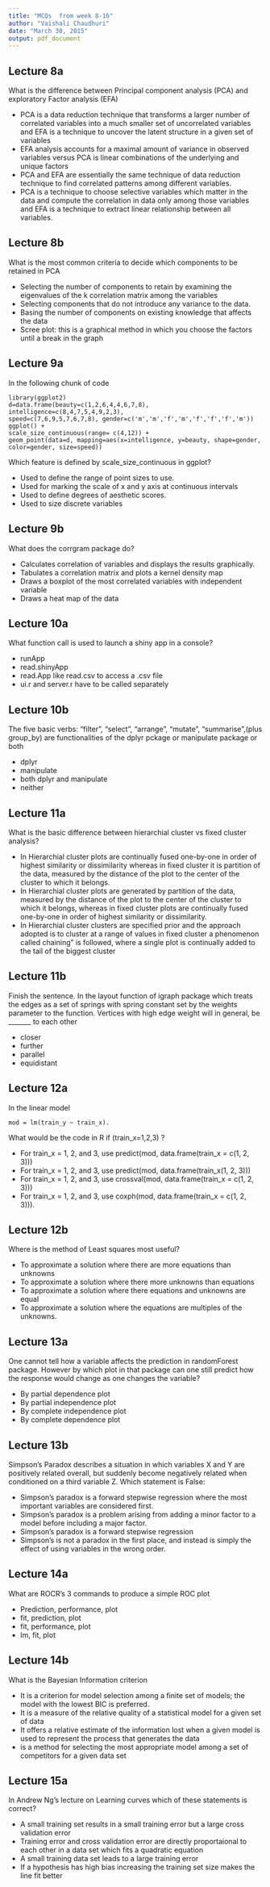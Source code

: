 ```yaml
---
title: "MCQs  from week 8-16"
author: "Vaishali Chaudhuri"
date: "March 30, 2015"
output: pdf_document
---
```


## Lecture 8a 

What is the difference between Principal component analysis (PCA) and exploratory Factor analysis (EFA)

* PCA is a data reduction technique that transforms a larger
number of correlated variables into a much smaller set of uncorrelated variables  and EFA is a technique to uncover the latent structure in a given set of variables
* EFA analysis accounts for a maximal amount of variance in observed variables versus PCA is linear combinations of the underlying and unique factors
* PCA and EFA are essentially the same technique of data reduction technique to find correlated patterns among different variables.
* PCA is a  technique to choose selective variables which matter in the data and compute the correlation in data only among those variables and EFA is a technique to extract linear relationship between all variables.

## Lecture 8b

What is the most common criteria to decide which components to be retained in PCA

* Selecting the number of components to retain by examining the eigenvalues of the k  correlation matrix among the variables 
* Selecting components that do not introduce any variance to the data.
* Basing the number of components on existing knowledge that affects the data
* Scree plot: this is a graphical method in which you choose the factors until a break in the graph

## Lecture 9a

In the following chunk of code
```
library(ggplot2)
d=data.frame(beauty=c(1,2,6,4,4,6,7,8), intelligence=c(8,4,7,5,4,9,2,3), 
speed=c(7,6,9,5,7,6,7,8), gender=c('m','m','f','m','f','f','f','m'))
ggplot() + 
scale_size_continuous(range= c(4,12)) +
geom_point(data=d, mapping=aes(x=intelligence, y=beauty, shape=gender, 
color=gender, size=speed)) 
```
Which feature is defined by scale_size_continuous in ggplot?

* Used to define the range of point sizes to use.
* Used for marking the scale of x and y axis at continuous intervals
* Used to define degrees of aesthetic scores.
* Used to size discrete variables

## Lecture 9b

What does the corrgram package do?

* Calculates correlation of variables and displays the results graphically.
* Tabulates  a correlation matrix and plots a kernel density map
* Draws a boxplot of the  most correlated variables with independent variable
* Draws a heat map of the data

## Lecture 10a

What function call is used to launch a shiny app in a console?

* runApp
* read.shinyApp
* read.App like read.csv to access a .csv file
* ui.r and server.r have to be called separately

## Lecture 10b

The five basic verbs: "filter", "select", "arrange", "mutate", "summarise",(plus group_by) are functionalities of the dplyr pckage or manipulate package or both

* dplyr
* manipulate
* both dplyr and manipulate
* neither

## Lecture 11a

What is the basic difference between hierarchial cluster vs fixed cluster analysis?

* In Hierarchial cluster plots are continually fused one-by-one in order of highest similarity or dissimilarity whereas in fixed cluster it is partition of the data, measured by the distance of the plot to the center of the cluster to which it belongs.
* In Hierarchial cluster plots are generated by partition of the data, measured by the distance of the plot to the center of the cluster to which it belongs, whereas in fixed cluster plots are continually fused one-by-one in order of highest similarity or dissimilarity.
* In Hierarchial cluster clusters are specified prior and the approach adopted is to cluster at a range of values in fixed cluster a phenomenon called chaining" is followed, where a single plot is continually added to the tail of the biggest cluster

## Lecture 11b

Finish the sentence.
In the layout function of igraph package which  treats the edges as a set of springs with spring constant set by the weights parameter to the function. Vertices with high edge weight will in general, be _______ to each other

* closer
* further  
* parallel
* equidistant

## Lecture 12a

In the  linear model
```
mod = lm(train_y ~ train_x).
```
What would be the code in R if (train_x=1,2,3) ?

* For train_x = 1, 2, and 3, use predict(mod, data.frame(train_x = c(1, 2, 3)))
* For train_x = 1, 2, and 3, use predict(mod, data.frame(train_x(1, 2, 3)))
* For train_x = 1, 2, and 3, use crossval(mod, data.frame(train_x = c(1, 2, 3)))
* For train_x = 1, 2, and 3, use coxph(mod, data.frame(train_x = c(1, 2, 3))).

## Lecture 12b

Where is the method of Least squares most useful?

* To approximate a solution  where there are more equations than unknowns
* To approximate a solution  where there more unknowns  than equations
* To approximate a solution  where there  equations and unknowns are equal
* To approximate a solution  where the  equations are multiples of the unknowns.

## Lecture 13a

One cannot  tell how a variable affects the prediction in randomForest package. However  by which plot in that package can one still predict how the response would change as one changes the variable?

* By partial dependence plot 
* By partial independence plot
* By complete independence plot
* By complete dependence plot

## Lecture 13b

Simpson’s Paradox describes a situation in which variables X and Y are positively related overall, but suddenly become negatively related when conditioned on a third variable Z. Which  statement is False:

* Simpson's paradox is a forward stepwise regression where the most important variables are considered first.
* Simpson's paradox is  a problem arising from adding a minor factor to a model before including a major factor.
* Simpson's paradox is a forward stepwise regression
* Simpson’s is not a paradox in the first place, and instead is simply the effect of using variables in the wrong order.

## Lecture 14a

What are ROCR's 3 commands to produce a simple ROC plot

* Prediction, performance, plot
* fit, prediction, plot
* fit, performance, plot
* lm, fit, plot

## Lecture 14b

What is the Bayesian Information criterion

* It is a criterion for model selection among a finite set of models; the model with the lowest BIC is preferred.
* It is  a measure of the relative quality of a statistical model for a given set of data
* It offers a relative estimate of the information lost when a given model is used to represent the process that generates the data
* is a method for selecting the most appropriate model among a set of competitors for a given data set

## Lecture 15a

In Andrew Ng's lecture on Learning curves which of these statements is correct?

* A small training set results in a small training error but a large cross validation error
* Training error and cross validation error are directly proportaional to each other in a data set which fits a quadratic equation
* A small training data set leads to a large training error
* If a hypothesis has high bias increasing the training set size makes the line fit better


